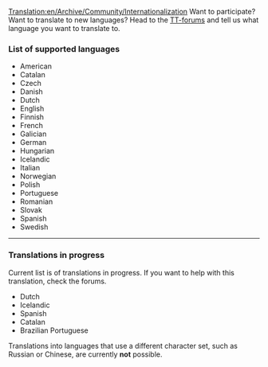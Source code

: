 [[Translation:en/Archive/Community/Internationalization]]
Want to participate? Want to translate to new languages? Head to the [http://www.tt-forums.net/viewtopic.php?t=7924 TT-forums] and tell us what language you want to translate to.

===List of supported languages===
*American
*Catalan
*Czech
*Danish
*Dutch
*English
*Finnish
*French
*Galician
*German
*Hungarian
*Icelandic
*Italian
*Norwegian
*Polish
*Portuguese
*Romanian
*Slovak
*Spanish
*Swedish


----

===Translations in progress===
Current list is of translations in progress. If you want to help with this translation, check the forums.
*Dutch
*Icelandic
*Spanish
*Catalan
*Brazilian Portuguese


Translations into languages that use a different character set, such as Russian or Chinese, are currently '''not''' possible.